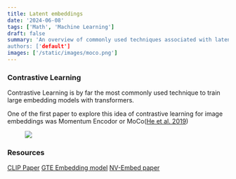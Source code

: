 ```yaml
---
title: Latent embeddings  
date: '2024-06-08'
tags: ['Math', 'Machine Learning']
draft: false
summary: 'An overview of commonly used techniques associated with latent embeddings
authors: ['default']
images: ['/static/images/moco.png']
---
```


### Contrastive Learning

Contrastive Learning is by far the most commonly used technique to train large embedding models with transformers.

One of the first paper to explore this idea of contrastive learning for image embeddings was Momentum Encodor or MoCo([He et al. 2019](https://arxiv.org/pdf/1911.05722))

<figure>
  <img src="/static/images/moco.png" />
</figure>

### Resources

[CLIP Paper](https://proceedings.mlr.press/v139/radford21a/radford21a.pdf)
[GTE Embedding model](https://arxiv.org/pdf/2308.03281)
[NV-Embed paper](https://arxiv.org/pdf/2405.17428)
